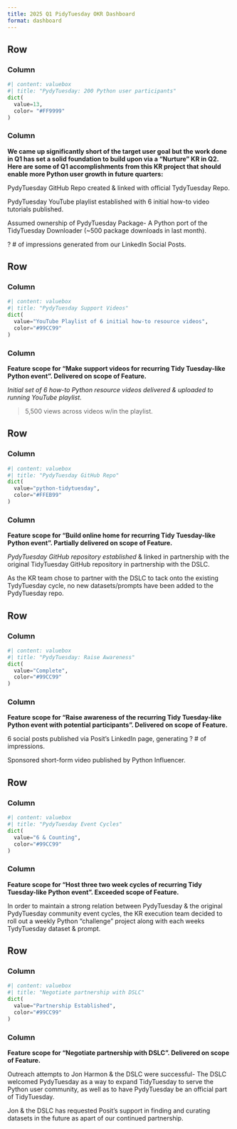 ```yaml
---
title: 2025 Q1 PidyTuesday OKR Dashboard 
format: dashboard
---
```



## Row {height=190px .px-4}

### Column {width=22% .pe-5}
```python
#| content: valuebox
#| title: "PydyTuesday: 200 Python user participants"
dict(
  value=13,
  color= "#FF9999"
)
```

### Column {width=60%}

<b> We came up significantly short of the target user goal but the work done in Q1 has set a solid foundation to build upon via a "Nurture" KR in Q2. Here are some of Q1 accomplishments from this KR project that should enable more Python user growth in future quarters: </b>

<span style="line-height: .9;">

PydyTuesday GitHub Repo created & linked with official TydyTuesday Repo.

PydyTuesday YouTube playlist established with 6 initial how-to video tutorials published.

Assumed ownership of PydyTuesday Package- A Python port of the TidyTuesday Downloader (~500 package downloads in last month).

? # of impressions generated from our LinkedIn Social Posts.
</span>

## Row {height=190px .px-4}

### Column {width=22% .pe-5}
```python
#| content: valuebox
#| title: "PydyTuesday Support Videos"
dict(
  value="YouTube Playlist of 6 initial how-to resource videos",
  color="#99CC99"
)
```

### Column {width=60%}
<b>Feature scope for "Make support videos for recurring Tidy Tuesday-like Python event".  Delivered on scope of Feature. </b>

<span style="line-height: .9;">

<a href="https://www.youtube.com/playlist?list=PL9HYL-VRX0oSDQjicFMLIIdcLv5NuvDp9" target="_blank" style="color: inherit; text-decoration: none;"><i>Initial set of 6 how-to Python resource videos delivered & uploaded to running YouTube playlist.</i></a>

>5,500 views across videos w/in the playlist.

## Row {height=160px .px-4}

### Column {width=20% .pe-5}
```python
#| content: valuebox
#| title: "PydyTuesday GitHub Repo"
dict(
  value="python-tidytuesday",
  color="#FFEB99"
)
```

### Column {width=55%}
<b> Feature scope for "Build online home for recurring Tidy Tuesday-like Python event". Partially delivered on scope of Feature. </b>

<a href="https://github.com/posit-dev/python-tidytuesday" target="_blank" style="color: inherit; text-decoration: none;"><i>PydyTuesday GitHub repository established</i></a> & linked in partnership with the original TidyTuesday GitHub repository in partnership with the DSLC.

As the KR team chose to partner with the DSLC to tack onto the existing TydyTuesday cycle, no new datasets/prompts have been added to the PydyTuesday repo.

## Row {height=160px .px-4}

### Column {width=20% .pe-5}
```python
#| content: valuebox
#| title: "PydyTuesday: Raise Awareness"
dict(
  value="Complete",
  color="#99CC99"
)
```

### Column {width=55%}
<b> Feature scope for "Raise awareness of the recurring Tidy Tuesday-like Python event with potential participants". Delivered on scope of Feature. </b>

6 social posts published via Posit's LinkedIn page, generating ? # of impressions.

Sponsored short-form video published by Python Influencer.

## Row {height=160px .px-4}

### Column {width=20% .pe-5}
```python
#| content: valuebox
#| title: "PydyTuesday Event Cycles"
dict(
  value="6 & Counting",
  color="#99CC99"
)
```

### Column {width=55%}
<b> Feature scope for "Host three two week cycles of recurring Tidy Tuesday-like Python event". Exceeded scope of Feature. </b>

In order to maintain a strong relation between PydyTuesday & the original PydyTuesday community event cycles, the KR execution team decided to roll out a weekly Python "challenge" project along with each weeks TydyTuesday dataset & prompt.  

## Row {height=160px .px-4}

### Column {width=20% .pe-5}
```python
#| content: valuebox
#| title: "Negotiate partnership with DSLC"
dict(
  value="Partnership Established",
  color="#99CC99"
)
```

### Column {width=55%}
<b> Feature scope for "Negotiate partnership with DSLC". Delivered on scope of Feature.</b>

Outreach attempts to Jon Harmon & the DSLC were successful- The DSLC welcomed PydyTuesday as a way to expand TidyTuesday to serve the Python user community, as well as to have PydyTuesday be an official part of TidyTuesday.

Jon & the DSLC has requested Posit's support in finding and curating datasets in the future as apart of our continued partnership.

